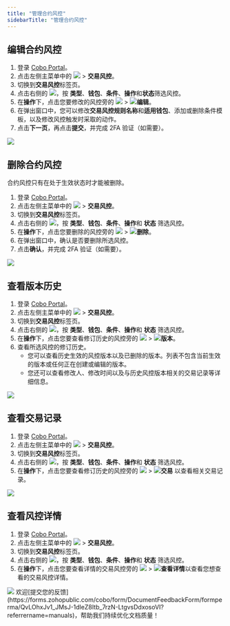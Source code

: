 ```yaml
---
title: "管理合约风控"
sidebarTitle: "管理合约风控"
---
```


## 编辑合约风控
1. 登录 [Cobo Portal](https://portal.cobo.com/login)。
2. 点击左侧主菜单中的 <img src="/cn/images/common/wallets_icon_cn.svg" className="icon"/> > **交易风控**。
3. 切换到**交易风控**标签页。
4. 点击右侧的 <img src="/cn/images/common/icon_filter_cn.svg" className="icon"/>，按 **类型**、**钱包**、**条件**、**操作**和**状态**筛选风控。
5. 在**操作**下，点击您要修改的风控旁的 <img src="/cn/images/common/icon_more.svg" className="icon"/> > <img src="/cn/images/common/icon_edit.svg" className="icon"/>**编辑**。
6. 在弹出窗口中，您可以修改**交易风控规则名称**和**适用钱包**、添加或删除条件模板，以及修改风控触发时采取的动作。
7. 点击**下一页**，再点击**提交**，并完成 2FA 验证（如需要）。
<img src="/cn/images/risk-controls/edit-transfer-policy-cn.png" className="screenshot_full_screen"/>

## 删除合约风控

<Note>合约风控只有在处于生效状态时才能被删除。</Note>
1. 登录 [Cobo Portal](https://portal.cobo.com/login)。
2. 点击左侧主菜单中的 <img src="/cn/images/common/wallets_icon_cn.svg" className="icon"/> > **交易风控**。
3. 切换到**交易风控**标签页。
4. 点击右侧的 <img src="/cn/images/common/icon_filter.svg" className="icon"/>，按 **类型**、**钱包**、**条件**、**操作**和 **状态** 筛选风控。
5. 在**操作**下，点击您要删除的风控旁的 <img src="/cn/images/common/icon_more.svg" className="icon"/> > <img src="/cn/images/common/icon_delete.svg" className="icon"/>**删除**。
6. 在弹出窗口中，确认是否要删除所选风控。
7. 点击**确认**，并完成 2FA 验证（如需要）。
<img src="/cn/images/risk-controls/edit-transfer-policy-cn.png" className="screenshot_full_screen"/>

## 查看版本历史
1. 登录 [Cobo Portal](https://portal.cobo.com/login)。
2. 点击左侧主菜单中的 <img src="/cn/images/common/wallets_icon_cn.svg" className="icon"/> > **交易风控**。
3. 切换到**交易风控**标签页。
4. 点击右侧的 <img src="/cn/images/common/icon_filter_cn.svg" className="icon"/>，按 **类型**、**钱包**、**条件**、**操作**和 **状态** 筛选风控。
5. 在**操作**下，点击您要查看修订历史的风控旁的 <img src="/cn/images/common/icon_more.svg" className="icon"/> > <img src="/cn/images/common/icon_revisions.svg" className="icon"/>**版本**。
6. 查看所选风控的修订历史。
   - 您可以查看历史生效的风控版本以及已删除的版本。列表不包含当前生效的版本或任何正在创建或编辑的版本。
   - 您还可以查看修改人、修改时间以及与历史风控版本相关的交易记录等详细信息。
<img src="/cn/images/risk-controls/edit-transfer-policy-cn.png" className="screenshot_full_screen"/>


## 查看交易记录
1. 登录 [Cobo Portal](https://portal.cobo.com/login)。
2. 点击左侧主菜单中的 <img src="/cn/images/common/wallets_icon_cn.svg" className="icon"/> > **交易风控**。
3. 切换到**交易风控**标签页。
4. 点击右侧的 <img src="/cn/images/common/icon_filter_cn.svg" className="icon"/>，按 **类型**、**钱包**、**条件**、**操作**和 **状态** 筛选风控。
5. 在**操作**下，点击您要查看修订历史的风控旁的 <img src="/cn/images/common/icon_more.svg" className="icon"/> > <img src="/cn/images/common/icon_view transactions.svg" className="icon"/>**交易** 以查看相关交易记录。
<img src="/cn/images/risk-controls/edit-transfer-policy-cn.png" className="screenshot_full_screen"/>

## 查看风控详情
1. 登录 [Cobo Portal](https://portal.cobo.com/login)。
2. 点击左侧主菜单中的 <img src="/cn/images/common/wallets_icon_cn.svg" className="icon"/> > **交易风控**。
3. 切换到**交易风控**标签页。
4. 点击右侧的 <img src="/cn/images/common/icon_filter_cn.svg" className="icon"/>，按 **类型**、**钱包**、**条件**、**操作**和 **状态** 筛选风控。
5. 在**操作**下，点击您要查看详情的交易风控旁的 <img src="/cn/images/common/icon_more.svg" className="icon"/> > <img src="/cn/images/common/icon_view.svg" className="icon"/>**查看详情**以查看您想查看的交易风控详情。
<img src="/cn/images/risk-controls/edit-transfer-policy-cn.png" className="screenshot_full_screen"/>
<Tip>欢迎[提交您的反馈](https://forms.zohopublic.com/cobo/form/DocumentFeedbackForm/formperma/QvLOhxJv1_JMsJ-1dleZ8Itb_7rzN-LtgvsDdxosoVI?referrername=manuals)，帮助我们持续优化文档质量！</Tip>